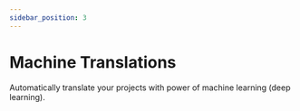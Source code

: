 ```yaml
---
sidebar_position: 3
---
```


# Machine Translations

Automatically translate your projects with power of machine learning (deep learning).
